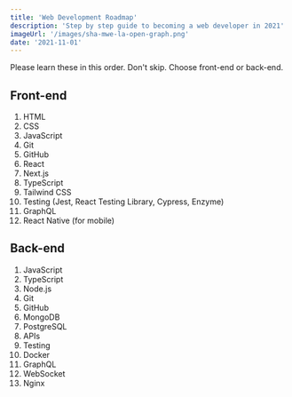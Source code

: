 ```yaml
---
title: 'Web Development Roadmap'
description: 'Step by step guide to becoming a web developer in 2021'
imageUrl: '/images/sha-mwe-la-open-graph.png'
date: '2021-11-01'
---
```


Please learn these in this order. Don't skip. Choose front-end or back-end.

## Front-end

1. HTML
1. CSS
1. JavaScript
1. Git
1. GitHub
1. React
1. Next.js
1. TypeScript
1. Tailwind CSS
1. Testing (Jest, React Testing Library, Cypress, Enzyme)
1. GraphQL
1. React Native (for mobile)

## Back-end

1. JavaScript
1. TypeScript
1. Node.js
1. Git
1. GitHub
1. MongoDB
1. PostgreSQL
1. APIs
1. Testing
1. Docker
1. GraphQL
1. WebSocket
1. Nginx
